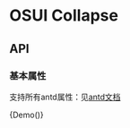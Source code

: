 
<Meta title="设计文档/Welcome" component={Demo} />

# OSUI Collapse

## API

### 基本属性

支持所有antd属性：见[antd文档](https://ant.design/components/collapse-cn/#API)


<Preview>
  <Story name="Demo">
        {Demo()}
  </Story>
</Preview>
